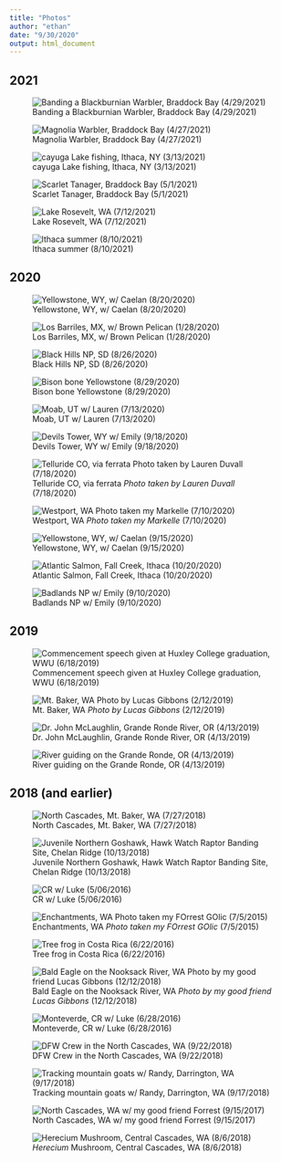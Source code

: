 ```yaml
---
title: "Photos"
author: "ethan"
date: "9/30/2020"
output: html_document
---
```

## **2021**

![Banding a Blackburnian Warbler, Braddock Bay (4/29/2021)](C:\Users\ethan\OneDrive\Documents\Github\Repos\website\images\warb.jpg)

![Magnolia Warbler, Braddock Bay (4/27/2021)](C:\Users\ethan\OneDrive\Documents\Github\Repos\website\images\magnolia2.jpg) 

![cayuga Lake fishing, Ithaca, NY (3/13/2021)](C:\Users\ethan\OneDrive\Documents\Github\Repos\website\images\cayuga.jpg) 

![Scarlet Tanager, Braddock Bay (5/1/2021)](C:\Users\ethan\OneDrive\Documents\Github\Repos\website\images\scarlet.jpg) 

![Lake Rosevelt, WA (7/12/2021)](C:\Users\ethan\OneDrive\Documents\Github\Repos\website\images\house-boat.jpg)

![Ithaca summer (8/10/2021)](C:\Users\ethan\OneDrive\Documents\Github\Repos\website\images\ithaca-caelan.jpg)

## **2020**
  
![Yellowstone, WY, w/ Caelan (8/20/2020)](C:\Users\ethan\OneDrive\Documents\Github\Repos\website\images\caelan_ethan_night.jpg)

![Los Barriles, MX, w/ Brown Pelican (1/28/2020)](C:\Users\ethan\OneDrive\Documents\Github\Repos\website\images\ethan_pelican.PNG)

![Black Hills NP, SD (8/26/2020)](C:\Users\ethan\OneDrive\Documents\Github\Repos\website\images\black_hills.jpg)

![Bison bone Yellowstone (8/29/2020)](C:\Users\ethan\OneDrive\Documents\Github\Repos\website\images\ethan_bone.jpg)

![Moab, UT w/ Lauren (7/13/2020)](C:\Users\ethan\OneDrive\Documents\Github\Repos\website\images\lauren_utah.jpg)

![Devils Tower, WY w/ Emily (9/18/2020)](C:\Users\ethan\OneDrive\Documents\Github\Repos\website\images\em2.jpg)

![Telluride CO, via ferrata *Photo taken by Lauren Duvall* (7/18/2020)](C:\Users\ethan\OneDrive\Documents\Github\Repos\website\images\ethan_via.jpg)

![Westport, WA *Photo taken my Markelle* (7/10/2020)](C:\Users\ethan\OneDrive\Documents\Github\Repos\website\images\westport_sky.jpg)

![Yellowstone, WY, w/ Caelan (9/15/2020)](C:\Users\ethan\OneDrive\Documents\Github\Repos\website\images\caelan_yellowstone.jpg)

![Atlantic Salmon, Fall Creek, Ithaca  (10/20/2020)](C:\Users\ethan\OneDrive\Documents\Github\Repos\website\images\salmon.jpg) 

![Badlands NP w/ Emily (9/10/2020)](C:\Users\ethan\OneDrive\Documents\Github\Repos\website\images\emily_badlands.jpg)

## **2019**
  
![Commencement speech given at Huxley College graduation, WWU (6/18/2019)](C:\Users\ethan\OneDrive\Documents\Github\Repos\website\images\speech.jpg)
  
![Mt. Baker, WA *Photo by Lucas Gibbons* (2/12/2019)](C:\Users\ethan\OneDrive\Documents\Github\Repos\website\images\baker.jpg)

![Dr. John McLaughlin, Grande Ronde River, OR (4/13/2019)](C:\Users\ethan\OneDrive\Documents\Github\Repos\website\images\john.jpg)

![River guiding on the Grande Ronde, OR (4/13/2019)](C:\Users\ethan\OneDrive\Documents\Github\Repos\website\images\grande_ronde.jpg)

## **2018 (and earlier)**

![North Cascades, Mt. Baker, WA (7/27/2018)](C:\Users\ethan\OneDrive\Documents\Github\Repos\website\images\north_cascades.jpg)

![Juvenile Northern Goshawk, Hawk Watch Raptor Banding Site, Chelan Ridge (10/13/2018)](C:\Users\ethan\OneDrive\Documents\Github\Repos\website\images\goshawk.jpg)

![CR w/ Luke (5/06/2016)](C:\Users\ethan\OneDrive\Documents\Github\Repos\website\images\\luke_kayak.jpg)

![Enchantments, WA *Photo taken my FOrrest GOlic* (7/5/2015)](C:\Users\ethan\OneDrive\Documents\Github\Repos\website\images\ethan_goat.jpg)

![Tree frog in Costa Rica (6/22/2016)](C:\Users\ethan\OneDrive\Documents\Github\Repos\website\images\treefrog.jpg)

![Bald Eagle on the Nooksack River, WA *Photo by my good friend Lucas Gibbons* (12/12/2018)](C:\Users\ethan\OneDrive\Documents\Github\Repos\website\images\lucas_eagle.jpg)

![Monteverde, CR w/ Luke (6/28/2016)](C:\Users\ethan\OneDrive\Documents\Github\Repos\website\images\lukewater.jpg)

![DFW Crew in the North Cascades, WA (9/22/2018)](C:\Users\ethan\OneDrive\Documents\Github\Repos\website\images\campingout.jpg)

![Tracking mountain goats w/ Randy, Darrington, WA (9/17/2018)](C:\Users\ethan\OneDrive\Documents\Github\Repos\website\images\ethan_and_randy.jpg)

![North Cascades, WA w/ my good friend Forrest (9/15/2017)](C:\Users\ethan\OneDrive\Documents\Github\Repos\website\images\fmountains.jpg)

![*Herecium* Mushroom, Central Cascades, WA (8/6/2018)](C:\Users\ethan\OneDrive\Documents\Github\Repos\website\images\mushroom.jpg)
